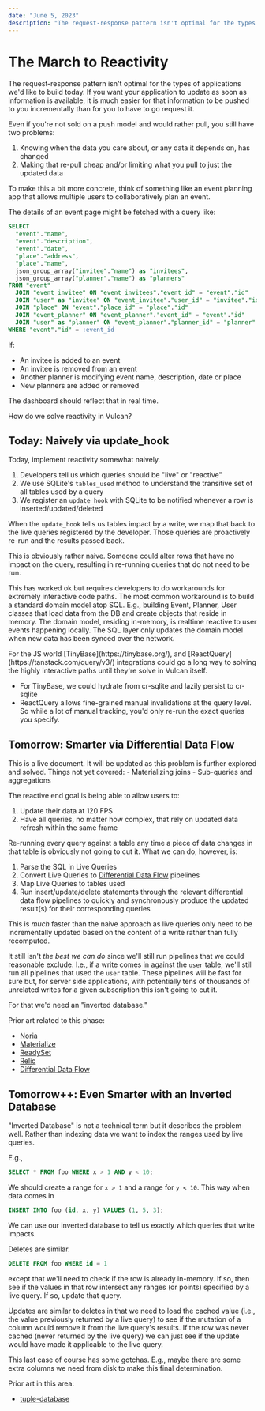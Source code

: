 ```yaml
---
date: "June 5, 2023"
description: "The request-response pattern isn't optimal for the types of applications we'd like to build today. If you want your application to update as soon as information is available, it is much easier for that information to be pushed to you incrementally than for you to have to go request it."
---
```




# The March to Reactivity

The request-response pattern isn't optimal for the types of applications we'd like to build today. If you want your application to update as soon as information is available, it is much easier for that information to be pushed to you incrementally than for you to have to go request it.

Even if you're not sold on a push model and would rather pull, you still have two problems:

1. Knowing when the data you care about, or any data it depends on, has changed
2. Making that re-pull cheap and/or limiting what you pull to just the updated data

To make this a bit more concrete, think of something like an event planning app that allows multiple users to collaboratively plan an event.

The details of an event page might be fetched with a query like:

```sql
SELECT
  "event"."name",
  "event"."description",
  "event"."date",
  "place"."address",
  "place"."name",
  json_group_array("invitee"."name") as "invitees",
  json_group_array("planner"."name") as "planners"
FROM "event"
  JOIN "event_invitee" ON "event_invitees"."event_id" = "event"."id" 
  JOIN "user" as "invitee" ON "event_invitee"."user_id" = "invitee"."id"
  JOIN "place" ON "event"."place_id" = "place"."id"
  JOIN "event_planner" ON "event_planner"."event_id" = "event"."id"
  JOIN "user" as "planner" ON "event_planner"."planner_id" = "planner"."id"
WHERE "event"."id" = :event_id
```

If:

- An invitee is added to an event
- An invitee is removed from an event
- Another planner is modifying event name, description, date or place
- New planners are added or removed

The dashboard should reflect that in real time.

How do we solve reactivity in Vulcan?

## Today: Naively via update_hook

Today, implement reactivity somewhat naively.

1. Developers tell us which queries should be "live" or "reactive"
2. We use SQLite's `tables_used` method to understand the transitive set of all tables used by a query
3. We register an `update_hook` with SQLite to be notified whenever a row is inserted/updated/deleted

When the `update_hook` tells us tables impact by a write, we map that back to the live queries registered by the developer. Those queries are proactively re-run and the results passed back.

This is obviously rather naive. Someone could alter rows that have no impact on the query, resulting in re-running queries that do not need to be run.

This has worked ok but requires developers to do workarounds for extremely interactive code paths. The most common workaround is to build a standard domain model atop SQL. E.g., building Event, Planner, User classes that load data from the DB and create objects that reside in memory. The domain model, residing in-memory, is realtime reactive to user events happening locally. The SQL layer only updates the domain model when new data has been synced over the network.

<Callout type="info">
For the JS world [TinyBase](https://tinybase.org/), and [ReactQuery](https://tanstack.com/query/v3/) integrations could go a long way to solving the highly interactive paths until they're solve in Vulcan itself.

- For TinyBase, we could hydrate from cr-sqlite and lazily persist to cr-sqlite
- ReactQuery allows fine-grained manual invalidations at the query level. So while a lot of manual tracking, you'd only re-run the exact queries you specify.
</Callout>

## Tomorrow: Smarter via Differential Data Flow

<Callout type="warning">
This is a live document. It will be updated as this problem is further explored and solved. Things not yet covered:
- Materializing joins
- Sub-queries and aggregations
</Callout>

The reactive end goal is being able to allow users to:

1. Update their data at 120 FPS
2. Have all queries, no matter how complex, that rely on updated data refresh within the same frame

Re-running every query against a table any time a piece of data changes in that table is obviously not going to cut it. What we can do, however, is:

1. Parse the SQL in Live Queries
2. Convert Live Queries to [Differential Data Flow](https://github.com/TimelyDataflow/differential-dataflow) pipelines
3. Map Live Queries to tables used
4. Run insert/update/delete statements through the relevant differential data flow pipelines to quickly and synchronously produce the updated result(s) for their corresponding queries

This is _much_ faster than the naive approach as live queries only need to be incrementally updated based on the content of a write rather than fully recomputed.

It still isn't _the best we can do_ since we'll still run pipelines that we could reasonable exclude. I.e., if a write comes in against the `user` table, we'll still run all pipelines that used the `user` table. These pipelines will be fast for sure but, for server side applications, with potentially tens of thousands of unrelated writes for a given subscription this isn't going to cut it.

For that we'd need an "inverted database."

Prior art related to this phase:
- [Noria](https://github.com/mit-pdos/noria)
- [Materialize](https://materialize.com/)
- [ReadySet](https://readyset.io/)
- [Relic](https://github.com/wotbrew/relic)
- [Differential Data Flow](https://github.com/TimelyDataflow/differential-dataflow)

## Tomorrow++: Even Smarter with an Inverted Database

"Inverted Database" is not a technical term but it describes the problem well. Rather than indexing data we want to index the ranges used by live queries.

E.g.,

```sql
SELECT * FROM foo WHERE x > 1 AND y < 10;
```

We should create a range for `x > 1` and a range for `y < 10`. This way when data comes in

```sql
INSERT INTO foo (id, x, y) VALUES (1, 5, 3);
```

We can use our inverted database to tell us exactly which queries that write impacts.

Deletes are similar.


```sql
DELETE FROM foo WHERE id = 1
```

except that we'll need to check if the row is already in-memory. If so, then see if the values in that row intersect any ranges (or points) specified by a live query. If so, update that query.

Updates are similar to deletes in that we need to load the cached value (i.e., the value previously returned by a live query) to see if the mutation of a column would remove it from the live query's results. If the row was never cached (never returned by the live query) we can just see if the update would have made it applicable to the live query.

This last case of course has some gotchas. E.g., maybe there are some extra columns we need from disk to make this final determination.

Prior art in this area:
- [tuple-database](https://github.com/ccorcos/tuple-database)